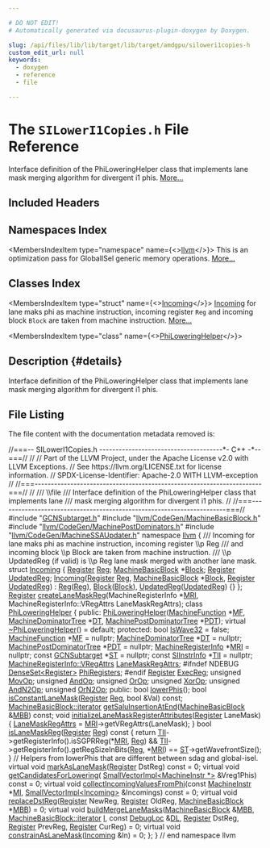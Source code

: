 ```yaml
---

# DO NOT EDIT!
# Automatically generated via docusaurus-plugin-doxygen by Doxygen.

slug: /api/files/lib/lib/target/lib/target/amdgpu/siloweri1copies-h
custom_edit_url: null
keywords:
  - doxygen
  - reference
  - file

---
```





# The `SILowerI1Copies.h` File Reference

<DoxygenPage pluginConfig={pluginConfig}>

Interface definition of the PhiLoweringHelper class that implements lane mask merging algorithm for divergent i1 phis. <a href="#details">More...</a>

## Included Headers

<IncludesList>
<IncludesListItem
  filePath="GCNSubtarget.h"
  permalink="/docs/api/files/lib/lib/target/lib/target/amdgpu/gcnsubtarget-h"
  isLocal="true" />
<IncludesListItem
  filePath="llvm/CodeGen/MachineBasicBlock.h"
  permalink="/docs/api/files/include/include/llvm/include/llvm/codegen/machinebasicblock-h"
  isLocal="true" />
<IncludesListItem
  filePath="llvm/CodeGen/MachinePostDominators.h"
  permalink="/docs/api/files/include/include/llvm/include/llvm/codegen/machinepostdominators-h"
  isLocal="true" />
<IncludesListItem
  filePath="llvm/CodeGen/MachineSSAUpdater.h"
  permalink="/docs/api/files/include/include/llvm/include/llvm/codegen/machinessaupdater-h"
  isLocal="true" />
</IncludesList>

## Namespaces Index

<MembersIndex>

<MembersIndexItem
  type="namespace"
  name={<><a href="/docs/api/namespaces/llvm">llvm</a></>}>
This is an optimization pass for GlobalISel generic memory operations. <a href="/docs/api/namespaces/llvm/#details">More...</a>
</MembersIndexItem>

</MembersIndex>

## Classes Index

<MembersIndex>

<MembersIndexItem
  type="struct"
  name={<><a href="/docs/api/structs/llvm/incoming">Incoming</a></>}>
<a href="/docs/api/structs/llvm/incoming">Incoming</a> for lane maks phi as machine instruction, incoming register <code>Reg</code> and incoming block <code>Block</code> are taken from machine instruction. <a href="/docs/api/structs/llvm/incoming/#details">More...</a>
</MembersIndexItem>

<MembersIndexItem
  type="class"
  name={<><a href="/docs/api/classes/llvm/philoweringhelper">PhiLoweringHelper</a></>}>
</MembersIndexItem>

</MembersIndex>

## Description {#details}

Interface definition of the PhiLoweringHelper class that implements lane mask merging algorithm for divergent i1 phis.

## File Listing

The file content with the documentation metadata removed is:

<ProgramListing>

<Link id="l00001" /><CodeLine lineNumber="1"><span class="doxyHighlightComment">//===-- SILowerI1Copies.h --------------------------------------&#42;- C++ -&#42;--===//</span></CodeLine>
<Link id="l00002" /><CodeLine lineNumber="2"><span class="doxyHighlightComment">//</span></CodeLine>
<Link id="l00003" /><CodeLine lineNumber="3"><span class="doxyHighlightComment">// Part of the LLVM Project, under the Apache License v2.0 with LLVM Exceptions.</span></CodeLine>
<Link id="l00004" /><CodeLine lineNumber="4"><span class="doxyHighlightComment">// See https://llvm.org/LICENSE.txt for license information.</span></CodeLine>
<Link id="l00005" /><CodeLine lineNumber="5"><span class="doxyHighlightComment">// SPDX-License-Identifier: Apache-2.0 WITH LLVM-exception</span></CodeLine>
<Link id="l00006" /><CodeLine lineNumber="6"><span class="doxyHighlightComment">//</span></CodeLine>
<Link id="l00007" /><CodeLine lineNumber="7"><span class="doxyHighlightComment">//===----------------------------------------------------------------------===//</span></CodeLine>
<Link id="l00008" /><CodeLine lineNumber="8"><span class="doxyHighlightComment">//</span></CodeLine>
<Link id="l00009" /><CodeLine lineNumber="9"><span class="doxyHighlightComment">/// \\file</span></CodeLine>
<Link id="l00010" /><CodeLine lineNumber="10"><span class="doxyHighlightComment">/// Interface definition of the PhiLoweringHelper class that implements lane</span></CodeLine>
<Link id="l00011" /><CodeLine lineNumber="11"><span class="doxyHighlightComment">/// mask merging algorithm for divergent i1 phis.</span></CodeLine>
<Link id="l00012" /><CodeLine lineNumber="12"><span class="doxyHighlightComment">//</span></CodeLine>
<Link id="l00013" /><CodeLine lineNumber="13"><span class="doxyHighlightComment">//===----------------------------------------------------------------------===//</span></CodeLine>
<Link id="l00014" /><CodeLine lineNumber="14"></CodeLine>
<Link id="l00015" /><CodeLine lineNumber="15"><span class="doxyHighlightPreprocessor">#include &quot;<a href="/docs/api/files/lib/lib/target/lib/target/amdgpu/gcnsubtarget-h">GCNSubtarget.h</a>&quot;</span></CodeLine>
<Link id="l00016" /><CodeLine lineNumber="16"><span class="doxyHighlightPreprocessor">#include &quot;<a href="/docs/api/files/include/include/llvm/include/llvm/codegen/machinebasicblock-h">llvm/CodeGen/MachineBasicBlock.h</a>&quot;</span></CodeLine>
<Link id="l00017" /><CodeLine lineNumber="17"><span class="doxyHighlightPreprocessor">#include &quot;<a href="/docs/api/files/include/include/llvm/include/llvm/codegen/machinepostdominators-h">llvm/CodeGen/MachinePostDominators.h</a>&quot;</span></CodeLine>
<Link id="l00018" /><CodeLine lineNumber="18"><span class="doxyHighlightPreprocessor">#include &quot;<a href="/docs/api/files/include/include/llvm/include/llvm/codegen/machinessaupdater-h">llvm/CodeGen/MachineSSAUpdater.h</a>&quot;</span></CodeLine>
<Link id="l00019" /><CodeLine lineNumber="19"></CodeLine>
<Link id="l00020" /><CodeLine lineNumber="20"><span class="doxyHighlightKeyword">namespace </span><span class="doxyHighlight"><a href="/docs/api/namespaces/llvm">llvm</a> &#123;</span></CodeLine>
<Link id="l00021" /><CodeLine lineNumber="21"></CodeLine>
<Link id="l00022" /><CodeLine lineNumber="22"><span class="doxyHighlightComment">/// Incoming for lane maks phi as machine instruction, incoming register \\p Reg</span></CodeLine>
<Link id="l00023" /><CodeLine lineNumber="23"><span class="doxyHighlightComment">/// and incoming block \\p Block are taken from machine instruction.</span></CodeLine>
<Link id="l00024" /><CodeLine lineNumber="24"><span class="doxyHighlightComment">/// \\p UpdatedReg (if valid) is \\p Reg lane mask merged with another lane mask.</span></CodeLine>
<Link id="l00025" /><CodeLine lineNumber="25" lineLink="/docs/api/structs/llvm/incoming"><span class="doxyHighlightKeyword">struct </span><span class="doxyHighlight"><a href="/docs/api/structs/llvm/incoming/#ad58bc441bdf9da355b3394b9fb003d69">Incoming</a> &#123;</span></CodeLine>
<Link id="l00026" /><CodeLine lineNumber="26" lineLink="/docs/api/structs/llvm/incoming/#add0311bdcdd42cf92009abbc6c209df6"><span class="doxyHighlight">  <a href="/docs/api/classes/llvm/register">Register</a> <a href="/docs/api/structs/llvm/incoming/#add0311bdcdd42cf92009abbc6c209df6">Reg</a>;</span></CodeLine>
<Link id="l00027" /><CodeLine lineNumber="27" lineLink="/docs/api/structs/llvm/incoming/#abff0731632db5e52bc5ea3fdba5dbd8d"><span class="doxyHighlight">  <a href="/docs/api/classes/llvm/machinebasicblock">MachineBasicBlock</a> &#42;<a href="/docs/api/structs/llvm/incoming/#abff0731632db5e52bc5ea3fdba5dbd8d">Block</a>;</span></CodeLine>
<Link id="l00028" /><CodeLine lineNumber="28" lineLink="/docs/api/structs/llvm/incoming/#adf98eddaedb122096fd002bc09fc9b76"><span class="doxyHighlight">  <a href="/docs/api/classes/llvm/register">Register</a> <a href="/docs/api/structs/llvm/incoming/#adf98eddaedb122096fd002bc09fc9b76">UpdatedReg</a>;</span></CodeLine>
<Link id="l00029" /><CodeLine lineNumber="29"></CodeLine>
<Link id="l00030" /><CodeLine lineNumber="30" lineLink="/docs/api/structs/llvm/incoming/#ad58bc441bdf9da355b3394b9fb003d69"><span class="doxyHighlight">  <a href="/docs/api/structs/llvm/incoming/#ad58bc441bdf9da355b3394b9fb003d69">Incoming</a>(<a href="/docs/api/classes/llvm/register">Register</a> <a href="/docs/api/structs/llvm/incoming/#add0311bdcdd42cf92009abbc6c209df6">Reg</a>, <a href="/docs/api/classes/llvm/machinebasicblock">MachineBasicBlock</a> &#42;<a href="/docs/api/structs/llvm/incoming/#abff0731632db5e52bc5ea3fdba5dbd8d">Block</a>, <a href="/docs/api/classes/llvm/register">Register</a> <a href="/docs/api/structs/llvm/incoming/#adf98eddaedb122096fd002bc09fc9b76">UpdatedReg</a>)</span></CodeLine>
<Link id="l00031" /><CodeLine lineNumber="31"><span class="doxyHighlight">      : <a href="/docs/api/structs/llvm/incoming/#add0311bdcdd42cf92009abbc6c209df6">Reg</a>(<a href="/docs/api/structs/llvm/incoming/#add0311bdcdd42cf92009abbc6c209df6">Reg</a>), <a href="/docs/api/structs/llvm/incoming/#abff0731632db5e52bc5ea3fdba5dbd8d">Block</a>(<a href="/docs/api/structs/llvm/incoming/#abff0731632db5e52bc5ea3fdba5dbd8d">Block</a>), <a href="/docs/api/structs/llvm/incoming/#adf98eddaedb122096fd002bc09fc9b76">UpdatedReg</a>(<a href="/docs/api/structs/llvm/incoming/#adf98eddaedb122096fd002bc09fc9b76">UpdatedReg</a>) &#123;&#125;</span></CodeLine>
<Link id="l00032" /><CodeLine lineNumber="32"><span class="doxyHighlight">&#125;;</span></CodeLine>
<Link id="l00033" /><CodeLine lineNumber="33"></CodeLine>
<Link id="l00034" /><CodeLine lineNumber="34"><span class="doxyHighlight"><a href="/docs/api/files/lib/lib/transforms/lib/transforms/utils/mem2reg-cpp/#a6fde3eb6ca09ddf2fd76432176d817bb">Register</a> <a href="/docs/api/namespaces/llvm/#a94b43ba7ddb7fcd4dab5bf28c829a423">createLaneMaskReg</a>(MachineRegisterInfo &#42;<a href="/docs/api/files/lib/lib/target/lib/target/aarch64/aarch64advsimdscalarpass-cpp/#aacd2ab195054a3e6a74bfbb9d5d571c8">MRI</a>,</span></CodeLine>
<Link id="l00035" /><CodeLine lineNumber="35"><span class="doxyHighlight">                           MachineRegisterInfo::VRegAttrs LaneMaskRegAttrs);</span></CodeLine>
<Link id="l00036" /><CodeLine lineNumber="36"></CodeLine>
<Link id="l00037" /><CodeLine lineNumber="37" lineLink="/docs/api/classes/llvm/philoweringhelper"><span class="doxyHighlightKeyword">class </span><span class="doxyHighlight"><a href="/docs/api/classes/llvm/philoweringhelper/#a2a55e57cd0a8346f83e5e2ebe32beb65">PhiLoweringHelper</a> &#123;</span></CodeLine>
<Link id="l00038" /><CodeLine lineNumber="38"><span class="doxyHighlightKeyword">public</span><span class="doxyHighlight">:</span></CodeLine>
<Link id="l00039" /><CodeLine lineNumber="39"><span class="doxyHighlight">  <a href="/docs/api/classes/llvm/philoweringhelper/#a2a55e57cd0a8346f83e5e2ebe32beb65">PhiLoweringHelper</a>(<a href="/docs/api/classes/llvm/machinefunction">MachineFunction</a> &#42;<a href="/docs/api/classes/llvm/philoweringhelper/#a80b1d6c9ae89f83c6918aaee904070c3">MF</a>, <a href="/docs/api/classes/llvm/machinedominatortree">MachineDominatorTree</a> &#42;<a href="/docs/api/classes/llvm/philoweringhelper/#a5c654bc63075ea6446978668af9b23c7">DT</a>,</span></CodeLine>
<Link id="l00040" /><CodeLine lineNumber="40"><span class="doxyHighlight">                    <a href="/docs/api/classes/llvm/machinepostdominatortree">MachinePostDominatorTree</a> &#42;<a href="/docs/api/classes/llvm/philoweringhelper/#aa60a09fb7712789a3e5e58806b4aa10d">PDT</a>);</span></CodeLine>
<Link id="l00041" /><CodeLine lineNumber="41" lineLink="/docs/api/classes/llvm/philoweringhelper/#a4e0144122edbca94d040f2885be68eb1"><span class="doxyHighlight">  </span><span class="doxyHighlightKeyword">virtual</span><span class="doxyHighlight"> <a href="/docs/api/classes/llvm/philoweringhelper/#a4e0144122edbca94d040f2885be68eb1">~PhiLoweringHelper</a>() = </span><span class="doxyHighlightKeywordFlow">default</span><span class="doxyHighlight">;</span></CodeLine>
<Link id="l00042" /><CodeLine lineNumber="42"></CodeLine>
<Link id="l00043" /><CodeLine lineNumber="43"><span class="doxyHighlightKeyword">protected</span><span class="doxyHighlight">:</span></CodeLine>
<Link id="l00044" /><CodeLine lineNumber="44" lineLink="/docs/api/classes/llvm/philoweringhelper/#a9ec177d403afa0864501ca04f08ec425"><span class="doxyHighlight">  </span><span class="doxyHighlightKeywordType">bool</span><span class="doxyHighlight"> <a href="/docs/api/classes/llvm/philoweringhelper/#a9ec177d403afa0864501ca04f08ec425">IsWave32</a> = </span><span class="doxyHighlightKeyword">false</span><span class="doxyHighlight">;</span></CodeLine>
<Link id="l00045" /><CodeLine lineNumber="45" lineLink="/docs/api/classes/llvm/philoweringhelper/#a80b1d6c9ae89f83c6918aaee904070c3"><span class="doxyHighlight">  <a href="/docs/api/classes/llvm/machinefunction">MachineFunction</a> &#42;<a href="/docs/api/classes/llvm/philoweringhelper/#a80b1d6c9ae89f83c6918aaee904070c3">MF</a> = </span><span class="doxyHighlightKeyword">nullptr</span><span class="doxyHighlight">;</span></CodeLine>
<Link id="l00046" /><CodeLine lineNumber="46" lineLink="/docs/api/classes/llvm/philoweringhelper/#a5c654bc63075ea6446978668af9b23c7"><span class="doxyHighlight">  <a href="/docs/api/classes/llvm/machinedominatortree">MachineDominatorTree</a> &#42;<a href="/docs/api/classes/llvm/philoweringhelper/#a5c654bc63075ea6446978668af9b23c7">DT</a> = </span><span class="doxyHighlightKeyword">nullptr</span><span class="doxyHighlight">;</span></CodeLine>
<Link id="l00047" /><CodeLine lineNumber="47" lineLink="/docs/api/classes/llvm/philoweringhelper/#aa60a09fb7712789a3e5e58806b4aa10d"><span class="doxyHighlight">  <a href="/docs/api/classes/llvm/machinepostdominatortree">MachinePostDominatorTree</a> &#42;<a href="/docs/api/classes/llvm/philoweringhelper/#aa60a09fb7712789a3e5e58806b4aa10d">PDT</a> = </span><span class="doxyHighlightKeyword">nullptr</span><span class="doxyHighlight">;</span></CodeLine>
<Link id="l00048" /><CodeLine lineNumber="48" lineLink="/docs/api/classes/llvm/philoweringhelper/#a587ec89e73d2290668b58a5e7f771f35"><span class="doxyHighlight">  <a href="/docs/api/classes/llvm/machineregisterinfo">MachineRegisterInfo</a> &#42;<a href="/docs/api/classes/llvm/philoweringhelper/#a587ec89e73d2290668b58a5e7f771f35">MRI</a> = </span><span class="doxyHighlightKeyword">nullptr</span><span class="doxyHighlight">;</span></CodeLine>
<Link id="l00049" /><CodeLine lineNumber="49" lineLink="/docs/api/classes/llvm/philoweringhelper/#aaada4db8807fee28bb4785a3ab1f9df1"><span class="doxyHighlight">  </span><span class="doxyHighlightKeyword">const</span><span class="doxyHighlight"> <a href="/docs/api/classes/llvm/gcnsubtarget">GCNSubtarget</a> &#42;<a href="/docs/api/classes/llvm/philoweringhelper/#aaada4db8807fee28bb4785a3ab1f9df1">ST</a> = </span><span class="doxyHighlightKeyword">nullptr</span><span class="doxyHighlight">;</span></CodeLine>
<Link id="l00050" /><CodeLine lineNumber="50" lineLink="/docs/api/classes/llvm/philoweringhelper/#ab37b9650dd3ff2294ac2556672c52eb3"><span class="doxyHighlight">  </span><span class="doxyHighlightKeyword">const</span><span class="doxyHighlight"> <a href="/docs/api/classes/llvm/siinstrinfo">SIInstrInfo</a> &#42;<a href="/docs/api/classes/llvm/philoweringhelper/#ab37b9650dd3ff2294ac2556672c52eb3">TII</a> = </span><span class="doxyHighlightKeyword">nullptr</span><span class="doxyHighlight">;</span></CodeLine>
<Link id="l00051" /><CodeLine lineNumber="51" lineLink="/docs/api/classes/llvm/philoweringhelper/#acefa582f93360081f06fe71aef54da34"><span class="doxyHighlight">  <a href="/docs/api/structs/llvm/machineregisterinfo/vregattrs">MachineRegisterInfo::VRegAttrs</a> <a href="/docs/api/classes/llvm/philoweringhelper/#acefa582f93360081f06fe71aef54da34">LaneMaskRegAttrs</a>;</span></CodeLine>
<Link id="l00052" /><CodeLine lineNumber="52"></CodeLine>
<Link id="l00053" /><CodeLine lineNumber="53"><span class="doxyHighlightPreprocessor">#ifndef NDEBUG</span></CodeLine>
<Link id="l00054" /><CodeLine lineNumber="54" lineLink="/docs/api/classes/llvm/philoweringhelper/#a5cb5b9ea9fecf728e509eb1d1c749e36"><span class="doxyHighlight">  <a href="/docs/api/classes/llvm/denseset">DenseSet&lt;Register&gt;</a> <a href="/docs/api/classes/llvm/philoweringhelper/#a5cb5b9ea9fecf728e509eb1d1c749e36">PhiRegisters</a>;</span></CodeLine>
<Link id="l00055" /><CodeLine lineNumber="55"><span class="doxyHighlightPreprocessor">#endif</span></CodeLine>
<Link id="l00056" /><CodeLine lineNumber="56"></CodeLine>
<Link id="l00057" /><CodeLine lineNumber="57" lineLink="/docs/api/classes/llvm/philoweringhelper/#ab28c61f3424d42ec86dca0bce1b10266"><span class="doxyHighlight">  <a href="/docs/api/classes/llvm/register">Register</a> <a href="/docs/api/classes/llvm/philoweringhelper/#ab28c61f3424d42ec86dca0bce1b10266">ExecReg</a>;</span></CodeLine>
<Link id="l00058" /><CodeLine lineNumber="58" lineLink="/docs/api/classes/llvm/philoweringhelper/#a2e1c001f50d207502739b89a74ee5747"><span class="doxyHighlight">  </span><span class="doxyHighlightKeywordType">unsigned</span><span class="doxyHighlight"> <a href="/docs/api/classes/llvm/philoweringhelper/#a2e1c001f50d207502739b89a74ee5747">MovOp</a>;</span></CodeLine>
<Link id="l00059" /><CodeLine lineNumber="59" lineLink="/docs/api/classes/llvm/philoweringhelper/#a4f5a15970e967ccbd3fe821e6d843fdb"><span class="doxyHighlight">  </span><span class="doxyHighlightKeywordType">unsigned</span><span class="doxyHighlight"> <a href="/docs/api/classes/llvm/philoweringhelper/#a4f5a15970e967ccbd3fe821e6d843fdb">AndOp</a>;</span></CodeLine>
<Link id="l00060" /><CodeLine lineNumber="60" lineLink="/docs/api/classes/llvm/philoweringhelper/#a579b1d38ea323d182d66c8db95263877"><span class="doxyHighlight">  </span><span class="doxyHighlightKeywordType">unsigned</span><span class="doxyHighlight"> <a href="/docs/api/classes/llvm/philoweringhelper/#a579b1d38ea323d182d66c8db95263877">OrOp</a>;</span></CodeLine>
<Link id="l00061" /><CodeLine lineNumber="61" lineLink="/docs/api/classes/llvm/philoweringhelper/#a4d640108a701d456f16d8b3ea85a7aa1"><span class="doxyHighlight">  </span><span class="doxyHighlightKeywordType">unsigned</span><span class="doxyHighlight"> <a href="/docs/api/classes/llvm/philoweringhelper/#a4d640108a701d456f16d8b3ea85a7aa1">XorOp</a>;</span></CodeLine>
<Link id="l00062" /><CodeLine lineNumber="62" lineLink="/docs/api/classes/llvm/philoweringhelper/#af740485c69305e62a9c4f68369437174"><span class="doxyHighlight">  </span><span class="doxyHighlightKeywordType">unsigned</span><span class="doxyHighlight"> <a href="/docs/api/classes/llvm/philoweringhelper/#af740485c69305e62a9c4f68369437174">AndN2Op</a>;</span></CodeLine>
<Link id="l00063" /><CodeLine lineNumber="63" lineLink="/docs/api/classes/llvm/philoweringhelper/#a1e02e6fd3b0984f62948db4061d4ca44"><span class="doxyHighlight">  </span><span class="doxyHighlightKeywordType">unsigned</span><span class="doxyHighlight"> <a href="/docs/api/classes/llvm/philoweringhelper/#a1e02e6fd3b0984f62948db4061d4ca44">OrN2Op</a>;</span></CodeLine>
<Link id="l00064" /><CodeLine lineNumber="64"></CodeLine>
<Link id="l00065" /><CodeLine lineNumber="65"><span class="doxyHighlightKeyword">public</span><span class="doxyHighlight">:</span></CodeLine>
<Link id="l00066" /><CodeLine lineNumber="66"><span class="doxyHighlight">  </span><span class="doxyHighlightKeywordType">bool</span><span class="doxyHighlight"> <a href="/docs/api/classes/llvm/philoweringhelper/#a0321e28cc3da73c666a6f5e58a541de8">lowerPhis</a>();</span></CodeLine>
<Link id="l00067" /><CodeLine lineNumber="67"><span class="doxyHighlight">  </span><span class="doxyHighlightKeywordType">bool</span><span class="doxyHighlight"> <a href="/docs/api/classes/llvm/philoweringhelper/#ae3b1d4a4b487362c26550bdbab4ea36a">isConstantLaneMask</a>(<a href="/docs/api/classes/llvm/register">Register</a> <a href="/docs/api/files/lib/lib/codegen/machinesink-cpp/#a359e1ff26f6d466d927a61aae45b05c3">Reg</a>, </span><span class="doxyHighlightKeywordType">bool</span><span class="doxyHighlight"> &amp;Val) </span><span class="doxyHighlightKeyword">const</span><span class="doxyHighlight">;</span></CodeLine>
<Link id="l00068" /><CodeLine lineNumber="68"><span class="doxyHighlight">  <a href="/docs/api/classes/llvm/machinebasicblock/#ae34c996b58df9b9ce6695a0c8b70c533">MachineBasicBlock::iterator</a></span></CodeLine>
<Link id="l00069" /><CodeLine lineNumber="69"><span class="doxyHighlight">  <a href="/docs/api/classes/llvm/philoweringhelper/#ad72bd12fda2631c827d985132e090883">getSaluInsertionAtEnd</a>(<a href="/docs/api/classes/llvm/machinebasicblock">MachineBasicBlock</a> &amp;<a href="/docs/api/files/lib/lib/target/lib/target/arm/armslshardening-cpp/#a5958512eae2979bd2eb383977996a600">MBB</a>) </span><span class="doxyHighlightKeyword">const</span><span class="doxyHighlight">;</span></CodeLine>
<Link id="l00070" /><CodeLine lineNumber="70"></CodeLine>
<Link id="l00071" /><CodeLine lineNumber="71" lineLink="/docs/api/classes/llvm/philoweringhelper/#add0c3d95c2434973b3b5795aecadf243"><span class="doxyHighlight">  </span><span class="doxyHighlightKeywordType">void</span><span class="doxyHighlight"> <a href="/docs/api/classes/llvm/philoweringhelper/#add0c3d95c2434973b3b5795aecadf243">initializeLaneMaskRegisterAttributes</a>(<a href="/docs/api/classes/llvm/register">Register</a> LaneMask) &#123;</span></CodeLine>
<Link id="l00072" /><CodeLine lineNumber="72"><span class="doxyHighlight">    <a href="/docs/api/classes/llvm/philoweringhelper/#acefa582f93360081f06fe71aef54da34">LaneMaskRegAttrs</a> = <a href="/docs/api/classes/llvm/philoweringhelper/#a587ec89e73d2290668b58a5e7f771f35">MRI</a>-&gt;getVRegAttrs(LaneMask);</span></CodeLine>
<Link id="l00073" /><CodeLine lineNumber="73"><span class="doxyHighlight">  &#125;</span></CodeLine>
<Link id="l00074" /><CodeLine lineNumber="74"></CodeLine>
<Link id="l00075" /><CodeLine lineNumber="75" lineLink="/docs/api/classes/llvm/philoweringhelper/#a4b9e1c74c0536fbade814091fd3c8ee3"><span class="doxyHighlight">  </span><span class="doxyHighlightKeywordType">bool</span><span class="doxyHighlight"> <a href="/docs/api/classes/llvm/philoweringhelper/#a4b9e1c74c0536fbade814091fd3c8ee3">isLaneMaskReg</a>(<a href="/docs/api/classes/llvm/register">Register</a> <a href="/docs/api/files/lib/lib/codegen/machinesink-cpp/#a359e1ff26f6d466d927a61aae45b05c3">Reg</a>)</span><span class="doxyHighlightKeyword"> const </span><span class="doxyHighlight">&#123;</span></CodeLine>
<Link id="l00076" /><CodeLine lineNumber="76"><span class="doxyHighlight">    </span><span class="doxyHighlightKeywordFlow">return</span><span class="doxyHighlight"> <a href="/docs/api/classes/llvm/philoweringhelper/#ab37b9650dd3ff2294ac2556672c52eb3">TII</a>-&gt;getRegisterInfo().isSGPRReg(&#42;<a href="/docs/api/classes/llvm/philoweringhelper/#a587ec89e73d2290668b58a5e7f771f35">MRI</a>, <a href="/docs/api/files/lib/lib/codegen/machinesink-cpp/#a359e1ff26f6d466d927a61aae45b05c3">Reg</a>) &amp;&amp;</span></CodeLine>
<Link id="l00077" /><CodeLine lineNumber="77"><span class="doxyHighlight">           <a href="/docs/api/classes/llvm/philoweringhelper/#ab37b9650dd3ff2294ac2556672c52eb3">TII</a>-&gt;getRegisterInfo().getRegSizeInBits(<a href="/docs/api/files/lib/lib/codegen/machinesink-cpp/#a359e1ff26f6d466d927a61aae45b05c3">Reg</a>, &#42;<a href="/docs/api/classes/llvm/philoweringhelper/#a587ec89e73d2290668b58a5e7f771f35">MRI</a>) ==</span></CodeLine>
<Link id="l00078" /><CodeLine lineNumber="78"><span class="doxyHighlight">               <a href="/docs/api/classes/llvm/philoweringhelper/#aaada4db8807fee28bb4785a3ab1f9df1">ST</a>-&gt;getWavefrontSize();</span></CodeLine>
<Link id="l00079" /><CodeLine lineNumber="79"><span class="doxyHighlight">  &#125;</span></CodeLine>
<Link id="l00080" /><CodeLine lineNumber="80"></CodeLine>
<Link id="l00081" /><CodeLine lineNumber="81"><span class="doxyHighlight">  </span><span class="doxyHighlightComment">// Helpers from lowerPhis that are different between sdag and global-isel.</span></CodeLine>
<Link id="l00082" /><CodeLine lineNumber="82"></CodeLine>
<Link id="l00083" /><CodeLine lineNumber="83" lineLink="/docs/api/classes/llvm/philoweringhelper/#aa08cf4a0f128ee9edaa571de8aeff7f5"><span class="doxyHighlight">  </span><span class="doxyHighlightKeyword">virtual</span><span class="doxyHighlight"> </span><span class="doxyHighlightKeywordType">void</span><span class="doxyHighlight"> <a href="/docs/api/classes/llvm/philoweringhelper/#aa08cf4a0f128ee9edaa571de8aeff7f5">markAsLaneMask</a>(<a href="/docs/api/classes/llvm/register">Register</a> DstReg) </span><span class="doxyHighlightKeyword">const</span><span class="doxyHighlight"> = 0;</span></CodeLine>
<Link id="l00084" /><CodeLine lineNumber="84" lineLink="/docs/api/classes/llvm/philoweringhelper/#a5e33d733fd295b7e8f40320cd8a9bbe2"><span class="doxyHighlight">  </span><span class="doxyHighlightKeyword">virtual</span><span class="doxyHighlight"> </span><span class="doxyHighlightKeywordType">void</span><span class="doxyHighlight"> <a href="/docs/api/classes/llvm/philoweringhelper/#a5e33d733fd295b7e8f40320cd8a9bbe2">getCandidatesForLowering</a>(</span></CodeLine>
<Link id="l00085" /><CodeLine lineNumber="85"><span class="doxyHighlight">      <a href="/docs/api/classes/llvm/smallvectorimpl">SmallVectorImpl&lt;MachineInstr &#42;&gt;</a> &amp;Vreg1Phis) </span><span class="doxyHighlightKeyword">const</span><span class="doxyHighlight"> = 0;</span></CodeLine>
<Link id="l00086" /><CodeLine lineNumber="86"><span class="doxyHighlight">  </span><span class="doxyHighlightKeyword">virtual</span><span class="doxyHighlight"> </span><span class="doxyHighlightKeywordType">void</span></CodeLine>
<Link id="l00087" /><CodeLine lineNumber="87" lineLink="/docs/api/classes/llvm/philoweringhelper/#a977e7d4ce353a9c3e9284feef1598824"><span class="doxyHighlight">  <a href="/docs/api/classes/llvm/philoweringhelper/#a977e7d4ce353a9c3e9284feef1598824">collectIncomingValuesFromPhi</a>(</span><span class="doxyHighlightKeyword">const</span><span class="doxyHighlight"> <a href="/docs/api/classes/llvm/machineinstr">MachineInstr</a> &#42;<a href="/docs/api/files/lib/lib/codegen/lib/codegen/globalisel/irtranslator-cpp/#abe44dfdea65b4f7e11e0a608ab708b76">MI</a>,</span></CodeLine>
<Link id="l00088" /><CodeLine lineNumber="88"><span class="doxyHighlight">                               <a href="/docs/api/classes/llvm/smallvectorimpl">SmallVectorImpl&lt;Incoming&gt;</a> &amp;Incomings) </span><span class="doxyHighlightKeyword">const</span><span class="doxyHighlight"> = 0;</span></CodeLine>
<Link id="l00089" /><CodeLine lineNumber="89" lineLink="/docs/api/classes/llvm/philoweringhelper/#af052e96e38471b6180b7f53c045ab933"><span class="doxyHighlight">  </span><span class="doxyHighlightKeyword">virtual</span><span class="doxyHighlight"> </span><span class="doxyHighlightKeywordType">void</span><span class="doxyHighlight"> <a href="/docs/api/classes/llvm/philoweringhelper/#af052e96e38471b6180b7f53c045ab933">replaceDstReg</a>(<a href="/docs/api/classes/llvm/register">Register</a> NewReg, <a href="/docs/api/classes/llvm/register">Register</a> OldReg,</span></CodeLine>
<Link id="l00090" /><CodeLine lineNumber="90"><span class="doxyHighlight">                             <a href="/docs/api/classes/llvm/machinebasicblock">MachineBasicBlock</a> &#42;<a href="/docs/api/files/lib/lib/target/lib/target/arm/armslshardening-cpp/#a5958512eae2979bd2eb383977996a600">MBB</a>) = 0;</span></CodeLine>
<Link id="l00091" /><CodeLine lineNumber="91" lineLink="/docs/api/classes/llvm/philoweringhelper/#aeec4519e75acc0a0ec9b9e6d014e77be"><span class="doxyHighlight">  </span><span class="doxyHighlightKeyword">virtual</span><span class="doxyHighlight"> </span><span class="doxyHighlightKeywordType">void</span><span class="doxyHighlight"> <a href="/docs/api/classes/llvm/philoweringhelper/#aeec4519e75acc0a0ec9b9e6d014e77be">buildMergeLaneMasks</a>(<a href="/docs/api/classes/llvm/machinebasicblock">MachineBasicBlock</a> &amp;<a href="/docs/api/files/lib/lib/target/lib/target/arm/armslshardening-cpp/#a5958512eae2979bd2eb383977996a600">MBB</a>,</span></CodeLine>
<Link id="l00092" /><CodeLine lineNumber="92"><span class="doxyHighlight">                                   <a href="/docs/api/classes/llvm/machinebasicblock/#ae34c996b58df9b9ce6695a0c8b70c533">MachineBasicBlock::iterator</a> <a href="/docs/api/files/lib/lib/support/md5-cpp/#ac0eafdc9ee161b71e7af98af736952fd">I</a>,</span></CodeLine>
<Link id="l00093" /><CodeLine lineNumber="93"><span class="doxyHighlight">                                   </span><span class="doxyHighlightKeyword">const</span><span class="doxyHighlight"> <a href="/docs/api/classes/llvm/debugloc">DebugLoc</a> &amp;<a href="/docs/api/files/lib/lib/target/lib/target/arm/armslshardening-cpp/#ad467c4ab9119043f9b7750ab986be61a">DL</a>, <a href="/docs/api/classes/llvm/register">Register</a> DstReg,</span></CodeLine>
<Link id="l00094" /><CodeLine lineNumber="94"><span class="doxyHighlight">                                   <a href="/docs/api/classes/llvm/register">Register</a> PrevReg, <a href="/docs/api/classes/llvm/register">Register</a> CurReg) = 0;</span></CodeLine>
<Link id="l00095" /><CodeLine lineNumber="95" lineLink="/docs/api/classes/llvm/philoweringhelper/#a824eba86a6110e7b7d0ba389356aed9b"><span class="doxyHighlight">  </span><span class="doxyHighlightKeyword">virtual</span><span class="doxyHighlight"> </span><span class="doxyHighlightKeywordType">void</span><span class="doxyHighlight"> <a href="/docs/api/classes/llvm/philoweringhelper/#a824eba86a6110e7b7d0ba389356aed9b">constrainAsLaneMask</a>(<a href="/docs/api/structs/llvm/incoming">Incoming</a> &amp;In) = 0;</span></CodeLine>
<Link id="l00096" /><CodeLine lineNumber="96"><span class="doxyHighlight">&#125;;</span></CodeLine>
<Link id="l00097" /><CodeLine lineNumber="97"></CodeLine>
<Link id="l00098" /><CodeLine lineNumber="98"><span class="doxyHighlight">&#125; </span><span class="doxyHighlightComment">// end namespace llvm</span></CodeLine>

</ProgramListing>


</DoxygenPage>
